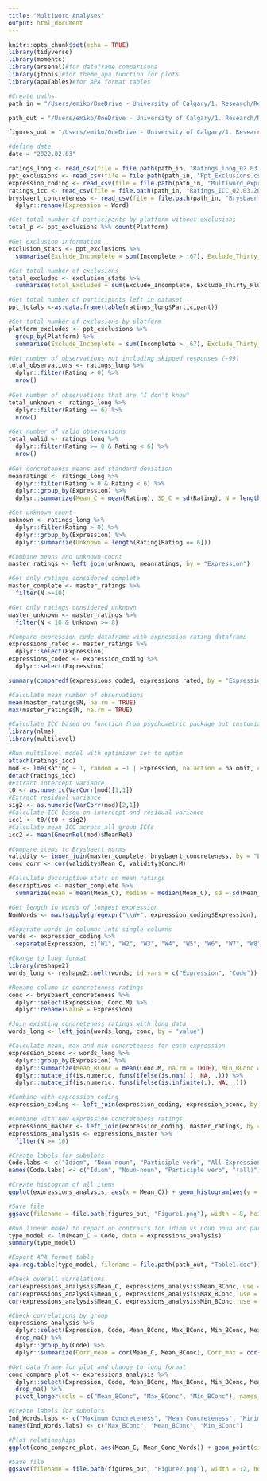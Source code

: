 ```yaml
---
title: "Multiword Analyses"
output: html_document
---
```


```r
knitr::opts_chunk$set(echo = TRUE)
library(tidyverse)
library(moments)
library(arsenal)#for dataframe comparisons
library(jtools)#for theme_apa function for plots
library(apaTables)#for APA format tables
```

```r
#Create paths
path_in = "/Users/emiko/OneDrive - University of Calgary/1. Research/Research Projects/Active/Multiword Expressions/Data/multiword-exp/Input"

path_out = "/Users/emiko/OneDrive - University of Calgary/1. Research/Research Projects/Active/Multiword Expressions/Data/multiword-exp/Output"

figures_out = "/Users/emiko/OneDrive - University of Calgary/1. Research/Research Projects/Active/Multiword Expressions/Data/multiword-exp/Figures"

#define date
date = "2022.02.03"
```

```r
ratings_long <- read_csv(file = file.path(path_in, "Ratings_long_02.03.2022.csv"))
ppt_exclusions <- read_csv(file = file.path(path_in, "Ppt_Exclusions.csv"))
expression_coding <- read_csv(file = file.path(path_in, "Multiword_expression_categories.csv"))
ratings_icc <- read_csv(file = file.path(path_in, "Ratings_ICC_02.03.2022.csv"))
brysbaert_concreteness <- read_csv(file = file.path(path_in, "Brysbaert_Kuperman_Conc.csv")) %>% 
  dplyr::rename(Expression = Word)
```

```r
#Get total number of participants by platform without exclusions
total_p <- ppt_exclusions %>% count(Platform)

#Get exclusion information 
exclusion_stats <- ppt_exclusions %>% 
  summarise(Exclude_Incomplete = sum(Incomplete > .67), Exclude_Thirty_Plus = sum(Thirty_plus == TRUE & Incomplete < .67), Exclude_Correlation = sum(Correlation < 0.2 & Thirty_plus == FALSE, na.rm = TRUE), Exclude_Correlation_NA = sum(is.na(Correlation) & Incomplete < .67 & Thirty_plus == FALSE))

#Get total number of exclusions
total_excludes <- exclusion_stats %>% 
  summarise(Total_Excluded = sum(Exclude_Incomplete, Exclude_Thirty_Plus, Exclude_Correlation, Exclude_Correlation_NA))

#Get total number of participants left in dataset
ppt_totals <-as.data.frame(table(ratings_long$Participant))

#Get total number of exclusions by platform
platform_excludes <- ppt_exclusions %>% 
  group_by(Platform) %>% 
  summarise(Exclude_Incomplete = sum(Incomplete > .67), Exclude_Thirty_Plus = sum(Thirty_plus == TRUE & Incomplete < .67), Exclude_Correlation = sum(Correlation < 0.2 & Thirty_plus == FALSE, na.rm = TRUE), Exclude_Correlation_NA = sum(is.na(Correlation) & Incomplete < .67 & Thirty_plus == FALSE))

```


```r
#Get number of observations not including skipped responses (-99)
total_observations <- ratings_long %>% 
  dplyr::filter(Rating > 0) %>% 
  nrow()
  
#Get number of observations that are "I don't know"
total_unknown <- ratings_long %>% 
  dplyr::filter(Rating == 6) %>% 
  nrow()

#Get number of valid observations
total_valid <- ratings_long %>% 
  dplyr::filter(Rating >= 0 & Rating < 6) %>%
  nrow()
  
#Get concreteness means and standard deviation 
meanratings <- ratings_long %>% 
  dplyr::filter(Rating > 0 & Rating < 6) %>%
  dplyr::group_by(Expression) %>%
  dplyr::summarize(Mean_C = mean(Rating), SD_C = sd(Rating), N = length(Rating[!is.na(Rating)]), Min = min(Rating), Max = max(Rating))

#Get unknown count
unknown <- ratings_long %>% 
  dplyr::filter(Rating > 0) %>%
  dplyr::group_by(Expression) %>% 
  dplyr::summarize(Unknown = length(Rating[Rating == 6]))

#Combine means and unknown count
master_ratings <- left_join(unknown, meanratings, by = "Expression")

#Get only ratings considered complete
master_complete <- master_ratings %>% 
  filter(N >=10)

#Get only ratings considered unknown
master_unknown <- master_ratings %>% 
  filter(N < 10 & Unknown >= 8)

#Compare expression code dataframe with expression rating dataframe
expressions_rated <- master_ratings %>% 
  dplyr::select(Expression)
expressions_coded <- expression_coding %>% 
  dplyr::select(Expression)

summary(comparedf(expressions_coded, expressions_rated, by = "Expression"))

#Calculate mean number of observations
mean(master_ratings$N, na.rm = TRUE)
max(master_ratings$N, na.rm = TRUE)
```

```r
#Calculate ICC based on function from psychometric package but customized optimizer (see Brysbaert et al. 2019 for method description) 
library(nlme)
library(multilevel)

#Run multilevel model with optimizer set to optim
attach(ratings_icc)
mod <- lme(Rating ~ 1, random = ~1 | Expression, na.action = na.omit, control = lmeControl(opt = "optim"))
detach(ratings_icc)
#Extract intercept variance
t0 <- as.numeric(VarCorr(mod)[1,1])
#Extract residual variance
sig2 <- as.numeric(VarCorr(mod)[2,1])
#Calculate ICC based on intercept and residual variance
icc1 <- t0/(t0 + sig2)
#Calculate mean ICC across all group ICCs
icc2 <- mean(GmeanRel(mod)$MeanRel)

#Compare items to Brysbaert norms
validity <- inner_join(master_complete, brysbaert_concreteness, by = "Expression")
conc_corr <- cor(validity$Mean_C, validity$Conc.M)
```

```r
#Calculate descriptive stats on mean ratings
descriptives <- master_complete %>% 
  summarize(mean = mean(Mean_C), median = median(Mean_C), sd = sd(Mean_C), skew = skewness(Mean_C), kurtosis = kurtosis(Mean_C))

```

```r
#Get length in words of longest expression
NumWords <- max(sapply(gregexpr("\\W+", expression_coding$Expression), length))

#Separate words in columns into single columns
words <- expression_coding %>% 
  separate(Expression, c("W1", "W2", "W3", "W4", "W5", "W6", "W7", "W8", "W9", "W10", "W11", "W12", "W13", "W14", "W15", "W16", "W17", "W18", "W19", "W20", "W21", "W22", "W23", "W24", "W25", "W26", "W27", "W28"), extra = "drop", remove = FALSE)

#Change to long format
library(reshape2)
words_long <- reshape2::melt(words, id.vars = c("Expression", "Code"))

#Rename column in concreteness ratings
conc <- brysbaert_concreteness %>% 
  dplyr::select(Expression, Conc.M) %>% 
  dplyr::rename(value = Expression)

#Join existing concreteness ratings with long data
words_long <- left_join(words_long, conc, by = "value")

#Calculate mean, max and min concreteness for each expression
expression_bconc <- words_long %>% 
  dplyr::group_by(Expression) %>% 
  dplyr::summarize(Mean_BConc = mean(Conc.M, na.rm = TRUE), Min_BConc = min(Conc.M, na.rm = TRUE), Max_BConc = max(Conc.M, na.rm = TRUE)) %>% 
  dplyr::mutate_if(is.numeric, funs(ifelse(is.nan(.), NA, .))) %>% 
  dplyr::mutate_if(is.numeric, funs(ifelse(is.infinite(.), NA, .)))

#Combine with expression coding
expression_coding <- left_join(expression_coding, expression_bconc, by = "Expression")

#Combine with new expression concreteness ratings
expressions_master <- left_join(expression_coding, master_ratings, by = "Expression")
expressions_analysis <- expressions_master %>% 
  filter(N >= 10)
```

```r
#Create labels for subplots
Code.labs <- c("Idiom", "Noun noun", "Participle verb", "All Expressions")
names(Code.labs) <- c("Idiom", "Noun-noun", "Participle verb", "(all)")

#Create histogram of all items
ggplot(expressions_analysis, aes(x = Mean_C)) + geom_histogram(aes(y = ..density..), bins = 25, colour = 1, fill = "grey") + geom_density(lwd = 0.5, colour = 4, fill = 4, alpha = 0.25) + theme_apa() + labs(x = "Mean Concreteness") + facet_grid(. ~ Code, margins = TRUE, labeller = labeller(Code = Code.labs))

#Save file
ggsave(filename = file.path(figures_out, "Figure1.png"), width = 8, height = 4)
```

```r
#Run linear model to report on contrasts for idiom vs noun noun and participle verb vs noun noun
type_model <- lm(Mean_C ~ Code, data = expressions_analysis)
summary(type_model)

#Export APA format table
apa.reg.table(type_model, filename = file.path(path_out, "Table1.doc"))
```

```r
#Check overall correlations
cor(expressions_analysis$Mean_C, expressions_analysis$Mean_BConc, use = "complete.obs")
cor(expressions_analysis$Mean_C, expressions_analysis$Max_BConc, use = "complete.obs")
cor(expressions_analysis$Mean_C, expressions_analysis$Min_BConc, use = "complete.obs")

#Check correlations by group
expressions_analysis %>% 
  dplyr::select(Expression, Code, Mean_BConc, Max_BConc, Min_BConc, Mean_C) %>% 
  drop_na() %>% 
  dplyr::group_by(Code) %>% 
  dplyr::summarize(Corr_mean = cor(Mean_C, Mean_BConc), Corr_max = cor(Mean_C, Max_BConc), Corr_min = cor(Mean_C, Min_BConc))

```

```r
#Get data frame for plot and change to long format
conc_compare_plot <- expressions_analysis %>% 
  dplyr::select(Expression, Code, Mean_BConc, Max_BConc, Min_BConc, Mean_C) %>% 
  drop_na() %>% 
  pivot_longer(cols = c("Mean_BConc", "Max_BConc", "Min_BConc"), names_to = "Ind_Words", values_to = "Mean_Conc_Words")

#Create labels for subplots
Ind_Words.labs <- c("Maximum Concreteness", "Mean Concreteness", "Minimum Concreteness")
names(Ind_Words.labs) <- c("Max_BConc", "Mean_BConc", "Min_BConc")

#Plot relationships
ggplot(conc_compare_plot, aes(Mean_C, Mean_Conc_Words)) + geom_point(size = 0.25, colour = "black", alpha = 0.15) + geom_smooth(method = lm, lwd = 1, colour = 4) + facet_grid(Ind_Words ~ Code, labeller = labeller(Ind_Words = Ind_Words.labs)) + xlab ("Concreteness of Expression") + ylab("Concreteness of Individual Words") + theme(text = element_text(size = 20))

#Save file
ggsave(filename = file.path(figures_out, "Figure2.png"), width = 12, height = 12)
```